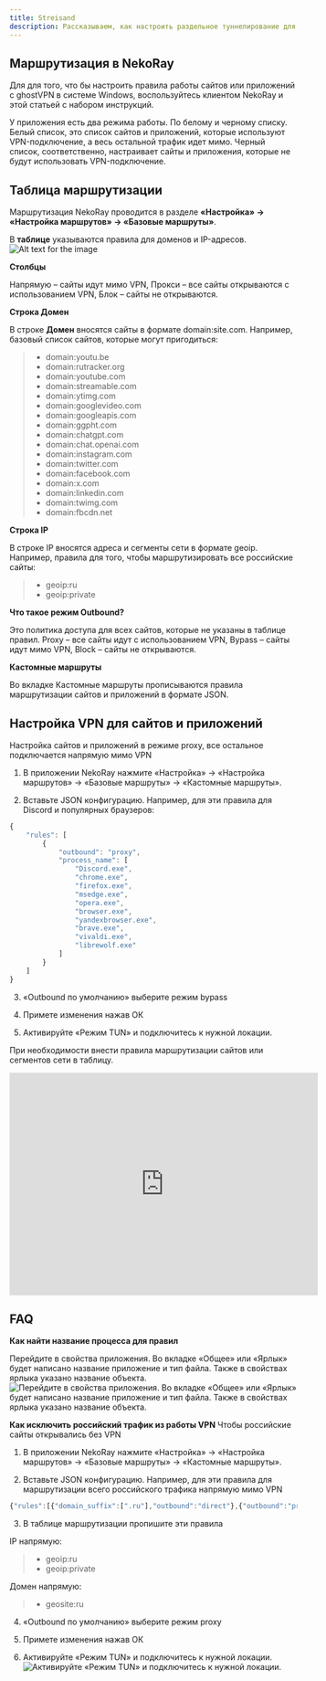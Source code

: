 ```yaml
---
title: Streisand
description: Рассказываем, как настроить раздельное туннелирование для нужных приложений или сайтов в клиенте NekoRay
---
```





## Маршрутизация в NekoRay

Для для того, что бы настроить правила работы сайтов или приложений с ghostVPN в системе Windows, воспользуйтесь клиентом NekoRay и этой статьей с набором инструкций.

У приложения есть два режима работы. По белому и черному списку. Белый список, это список сайтов и приложений, которые используют VPN-подключение, а весь остальной трафик идет мимо. Черный список, соответственно, настраивает сайты и приложения, которые не будут использовать VPN-подключение.

## Таблица маршрутизации

Маршрутизация NekoRay проводится в разделе <b>«Настройка» → «Настройка маршрутов» → «Базовые маршруты»</b>.

В <b>таблице</b> указываются правила для доменов и IP-адресов.
![Alt text for the image](https://vpnghost.space/manual/neko1.avif)

<b>Столбцы</b>

Напрямую – сайты идут мимо VPN, Прокси – все сайты открываются с использованием VPN, Блок – сайты не открываются.

<b>Строка Домен</b>

В строке <b>Домен</b> вносятся сайты в формате domain:site.com. Например, базовый список сайтов, которые могут пригодиться:
>- domain:youtu.be 
>- domain:rutracker.org 
>- domain:youtube.com
>- domain:streamable.com
>- domain:ytimg.com
>- domain:googlevideo.com
>- domain:googleapis.com
>- domain:ggpht.com
>- domain:chatgpt.com
>- domain:chat.openai.com
>- domain:instagram.com
>- domain:twitter.com
>- domain:facebook.com
>- domain:x.com
>- domain:linkedin.com
>- domain:twimg.com
>- domain:fbcdn.net

<b>Строка IP</b>

В строке IP вносятся адреса и сегменты сети в формате geoip. Например, правила для того, чтобы маршрутизировать все российские сайты:
>- geoip:ru
>- geoip:private

<b>Что такое режим Outbound?</b>

Это политика доступа для всех сайтов, которые не указаны в таблице правил.
Proxy – все сайты идут с использованием VPN, Bypass – сайты идут мимо VPN, Block – сайты не открываются.


<b>Кастомные маршруты</b>

Во вкладке Кастомные маршруты прописываются правила маршрутизации сайтов и приложений в формате JSON.

## Настройка VPN для сайтов и приложений

Настройка сайтов и приложений в режиме proxy, все остальное подключается напрямую мимо VPN

1. В приложении NekoRay нажмите «Настройка» → «Настройка маршрутов» → «Базовые маршруты» → «Кастомные маршруты».

2. Вставьте JSON конфигурацию. Например, для эти правила для Discord и популярных браузеров:

```jsx {} showLineNumbers
{
    "rules": [
        {
            "outbound": "proxy",
            "process_name": [
                "Discord.exe",
                "chrome.exe",
                "firefox.exe",
                "msedge.exe",
                "opera.exe",
                "browser.exe",
                "yandexbrowser.exe",
                "brave.exe",
                "vivaldi.exe",
                "librewolf.exe"
            ]
        }
    ]
}
```

3. «Outbound по умолчанию» выберите режим bypass

4. Примете изменения нажав ОК

5. Активируйте «Режим TUN» и подключитесь к нужной локации.

При необходимости внести правила маршрутизации сайтов или сегментов сети в таблицу.

<center><iframe
  width="540"
  height="390"
  src="https://vpnghost.space/manual/neko2.mp4"
  frameborder="0"
  allow="accelerometer; autoplay; clipboard-write; encrypted-media; gyroscope; picture-in-picture; fullscreen;"
  allowfullscreen
></iframe>
</center>

## FAQ

<b>Как найти название процесса для правил</b>

Перейдите в свойства приложения. Во вкладке «Общее» или «Ярлык» будет написано название приложение и тип файла. Также в свойствах ярлыка указано название объекта.
![Перейдите в свойства приложения. Во вкладке «Общее» или «Ярлык» будет написано название приложение и тип файла. Также в свойствах ярлыка указано название объекта.](https://vpnghost.space/manual/neko1.avif)

<b>Как исключить российский трафик из работы VPN</b>
Чтобы российские сайты открывались без VPN

1. В приложении NekoRay нажмите «Настройка» → «Настройка маршрутов» → «Базовые маршруты» → «Кастомные маршруты».

2. Вставьте JSON конфигурацию. Например, для эти правила для маршрутизации всего российского трафика напрямую мимо VPN

```jsx {} showLineNumbers
{"rules":[{"domain_suffix":[".ru"],"outbound":"direct"},{"outbound":"proxy"}]}
```

3. В таблице маршрутизации пропишите эти правила

IP напрямую:
>- geoip:ru 
>- geoip:private

Домен напрямую:
>- geosite:ru

4. «Outbound по умолчанию» выберите режим proxy

5. Примете изменения нажав ОК

6. Активируйте «Режим TUN» и подключитесь к нужной локации.
![Активируйте «Режим TUN» и подключитесь к нужной локации.](https://vpnghost.space/manual/neko4.avif)

